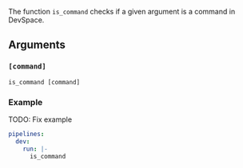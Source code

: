 The function `is_command` checks if a given argument is a command in DevSpace.

## Arguments

### `[command]`

```
is_command [command]
```

### Example

TODO: Fix example

```yaml
pipelines:
  dev:
    run: |-
      is_command
```
